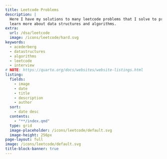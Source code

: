 ```yaml
---
title: Leetcode Problems
description: |
  Here I have my solutions to many leetcode problems that I solve to practice and
  learn more about data structures and algorithms.
extra:
  url: /dsa/leetcode
  image: /icons/leetcode/hard.svg
keywords:
  - acederberg
  - datastructures
  - algorithms
  - leetcode
  - interview
# NOTE: https://quarto.org/docs/websites/website-listings.html
listing: 
  fields: 
    - image
    - date
    - title
    - description
    - author
  sort:
    - date desc
  contents:
    - "**/index.qmd"
  type: grid
  image-placeholder: /icons/leetcode/default.svg
  image-height: 256px
page-layout: full
image: /icons/leetcode/default.svg
title-block-banner: true
---
```




